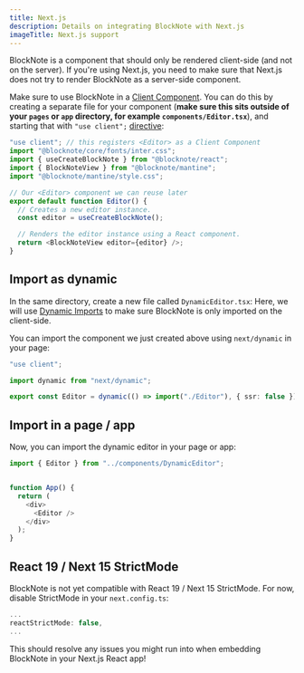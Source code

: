 ```yaml
---
title: Next.js
description: Details on integrating BlockNote with Next.js
imageTitle: Next.js support
---
```


BlockNote is a component that should only be rendered client-side (and not on the server). If you're using Next.js, you need to make sure that Next.js does not try to render BlockNote as a server-side component.

Make sure to use BlockNote in a [Client Component](https://nextjs.org/docs/getting-started/react-essentials#client-components). You can do this by creating a separate file for your component (**make sure this sits outside of your `pages` or `app` directory, for example `components/Editor.tsx`**), and starting that with `"use client";` [directive](https://react.dev/reference/react/use-client):

```typescript jsx
"use client"; // this registers <Editor> as a Client Component
import "@blocknote/core/fonts/inter.css";
import { useCreateBlockNote } from "@blocknote/react";
import { BlockNoteView } from "@blocknote/mantine";
import "@blocknote/mantine/style.css";

// Our <Editor> component we can reuse later
export default function Editor() {
  // Creates a new editor instance.
  const editor = useCreateBlockNote();

  // Renders the editor instance using a React component.
  return <BlockNoteView editor={editor} />;
}
```

## Import as dynamic

In the same directory, create a new file called `DynamicEditor.tsx`:
Here, we will use [Dynamic Imports](https://nextjs.org/docs/pages/building-your-application/optimizing/lazy-loading) to make sure BlockNote is only imported on the client-side.

You can import the component we just created above using `next/dynamic` in your page:

```typescript jsx
"use client";

import dynamic from "next/dynamic";

export const Editor = dynamic(() => import("./Editor"), { ssr: false });
```

## Import in a page / app

Now, you can import the dynamic editor in your page or app:

```typescript jsx
import { Editor } from "../components/DynamicEditor";


function App() {
  return (
    <div>
      <Editor />
    </div>
  );
}
```

## React 19 / Next 15 StrictMode

BlockNote is not yet compatible with React 19 / Next 15 StrictMode. For now, disable StrictMode in your `next.config.ts`:

```typescript
...
reactStrictMode: false,
...
```

This should resolve any issues you might run into when embedding BlockNote in your Next.js React app!
